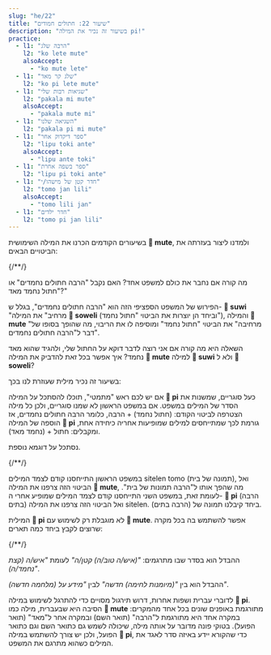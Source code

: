 ```yaml
---
slug: "he/22"
title: "שיעור 22: חתולים חמודים"
description: "בשיעור זה נכיר את המילה pi!"
practice:
  - l1: "הרבה שלג"
    l2: "ko lete mute"
    alsoAccept:
      - "ko mute lete"
  - l1: "שלג קר מאד"
    l2: "ko pi lete mute"
  - l1: "שגיאות רבות שלי"
    l2: "pakala mi mute"
    alsoAccept:
      - "pakala mute mi"
  - l1: "השגיאה שלנו"
    l2: "pakala pi mi mute"
  - l1: "ספר דיקדוק אחר"
    l2: "lipu toki ante"
    alsoAccept:
      - "lipu ante toki"
  - l1: "ספר בשפה אחרת"
    l2: "lipu pi toki ante"
  - l1: "חדר קטן של מישהו/י"
    l2: "tomo jan lili"
    alsoAccept:
      - "tomo lili jan"
  - l1: "חדר ילדים"
    l2: "tomo pi jan lili"
---
```




בשיעורים הקודמים הכרנו את המילה השימושית **󱤼 mute**, ולמדנו ליצור בעזרתה את הביטויים הבאים:

<List>
  {/*<Word sl="pi" m="" />*/}
  <Word sl="soweli suwi" m="חתול חמוד" />
  <Word sl="soweli mute" m="הרבה חתולים" />
  <Word sl="suwi mute" m="חמוד מאד" />
</List>

מה קורה אם נחבר את כולם למשפט אחד? האם נקבל "הרבה חתולים נחמדים" או "חתול נחמד מאד?"

<List>
  <Word sl="soweli suwi mute" m="הרבה חתולים נחמדים" />
</List>

הפירוש של המשפט הספציפי הזה הוא "הרבה חתולים נחמדים", בגלל ש- **󱥦 suwi**  "מרחיב" את המילה **󱥢 soweli** (וביחד הן יוצרות את הביטוי "חתול נחמד"), והמילה **󱤼 mute** "מרחיבה" את הביטוי "חתול נחמד" ומוסיפה לו את הריבוי, מה שהופך בסופו של דבר ל"הרבה חתולים נחמדים".

השאלה היא מה קורה אם אני רוצה לדבר דוקא על החתול שלי, ולהגיד שהוא מאד נחמד? איך אפשר בכל זאת להדביק את המילה **󱤼 mute** למילה **󱥦 suwi** ולא ל **󱥢 soweli**?  

בשיעור זה נכיר מילית שעוזרת לנו בכך:

<List>
  <Word sl="pi" m="מילה שהתפקיד שלה הוא לקבץ ביחד תארים" />
  <Word sl="soweli pi suwi mute" m="חתול נחמד מאד" />
</List>

אם יש לכם ראש "מתמטי", תוכלו להסתכל על המילה **󱥍 pi** כעל סוגריים, שמשנות את הסדר של המילים במשפט. אם במשפט הראשון לא שמנו סוגריים, ולכן כל מילה הצטרפה לביטוי הקודם: (חתול נחמד) + הרבה, כלומר הרבה חתולים נחמדים, אז הוספה של המילה **󱥍 pi** גורמת לכך שמתייחסים למילים שמופיעות אחריה כיחידה אחת, ומקבלים: חתול + (נחמד מאד). 

נסתכל על דוגמא נוספת.

<List>
  {/*<Word sl="pi" m="" />*/}
  <Word sl="sitelen tomo" m="תמונה של בית" />
  <Word sl="sitelen mute" m="הרבה תמונות" />
  <Word sl="tomo mute" m="הרבה בתים" />
  <Word sl="sitelen tomo mute" m="תמונות (רבות) של בית" />
  <Word sl="sitelen pi tomo mute" m="תמונה של הרבה בתים" />
</List>

במשפט הראשון התייחסנו קודם לצמד המילים sitelen tomo (תמונה של בית), ואל הביטוי הזה צרפנו את המילה **󱤼 mute**, מה שהפך אותו ל"הרבה תמונות של בית". לעומת זאת, במשפט השני התייחסנו קודם לצמד המילים שמופיע אחרי ה- **󱥍 pi** (הרבה בתים) ואל הביטוי הזה צרפנו את המילה sitelen. ביחד קיבלנו תמונה של (הרבה בתים).

המילית **󱥍 pi** לא מוגבלת רק לשימוש עם **󱤼 mute**. אפשר להשתמש בה בכל מקרה שרוצים לקבץ ביחד כמה תארים:

<List>
  {/*<Word sl="pi" m="" />*/}
  <Word sl="jan pona" m="איש/ה טוב/ה, חבר/ה" />
  <Word sl="jan lili" m="איש/ה קטן/ה, ילד/ה" />
  <Word sl="pona lili" m="קצת נחמד/ה" />
  <Word sl="jan pona lili" m="חבר/ה (שהוא/שהיא) קטן/ה" />
  <Word sl="jan pi pona lili" m="איש/ה (שהוא/שהיא) קצת נחמד/ה" />
</List>

ההבדל הוא בסדר שבו מתרגמים: *"(איש/ה טוב/ה) קטן/ה"* לעומת *"איש/ה (קצת נחמד/ה)"*.

<List>
  <Word sl="sona utala" m="מיומנות לחימה" />
  <Word sl="sona sin" m="מידע עדכני" />
  <Word sl="utala sin" m="מלחמה חדשה" />
  <Word sl="sona utala sin" m="מיומנות לחימה חדשה" />
  <Word sl="sona pi utala sin" m="מידע על מלחמה חדשה" />
</List>

ההבדל הוא בין *"(מיומנות לחימה) חדשה"* לבין *"מידע על (מלחמה חדשה)"*.

לדוברי עברית ושפות אחרות, דרוש תירגול מסויים כדי להתרגל לשימוש במילה **󱥍 pi**. הסיבה היא שבעברית, מילה כמו **󱤼 mute** מתורגמת באופנים שונים בכל אחד מהמקרים: במקרה אחד היא מתורגמת ל"הרבה" (תואר השם) ובמקרה אחר ל"מאד" (תואר הפועל). בטוקי פונה מדובר על אותה מילה, שיכולה לשמש גם כתואר השם וגם כתואר הפועל, ולכן יש צורך להשתמש במילה **󱥍 pi**, כדי שהקורא יידע באיזה סדר לאגד את המילים כשהוא מתרגם את המשפט.

<Practice exercises={frontmatter.practice} />

